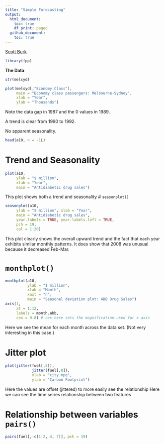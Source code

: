 ```yaml
---
title: "Simple Forecasting"
output:
  html_document:
    toc: true
    df_print: paged
  github_document:
    toc: true
---
```


[Scott Burk](https://www.youtube.com/watch?v=HdYBuDMJ40Y&t=184s)

```r
library(fpp)
```
**The Data**
```r
str(melsyd)
```

```r
plot(melsyd[,"Economy.Class"],
     main = "Economy class passengers: Melbourne-Sydney",
     xlab = "Year",
     ylab = "Thousands") 
```
Note the data gap in 1987 and the 0 values in 1989.

A trend is clear from 1990 to 1992.

No apparent seasonality.

```r
head(a10, n = -1L)
```
# Trend and Seasonality
```r
plot(a10,
     ylab = "$ million",
     xlab = "Year",
     main = "Antidiabetic drug sales")
```
This plot shows both a trend and seasonality
# `seasonplot()`
```r
seasonplot(a10,
     ylab = "$ million", xlab = "Year",
     main = "Antidiabetic drug sales",
     year.labels = TRUE, year.labels.left = TRUE,
     pch = 19,
     col = 1:20) 
```
This plot clearly shows the overall upward trend and the fact that each year
exhibits similar monthly patterns. It does show that 2008 was unusual because it decreased Feb-Mar.

# `monthplot()`

```r
monthplot(a10,
          ylab = "$ million",
          xlab = "Month",
          xaxt = "n",
          main = "Seasonal deviation plot: ADB Drug Sales")
axis(1, 
     at = 1:12, 
     labels = month.abb, 
     cex = 0.8) # cex here sets the magnification used for x axis
```
Here we see the mean for each month across the data set. (Not very interesting in this case.)

# Jitter plot
```r
plot(jitter(fuel[,5]),
            jitter(fuel[,8]),
            xlab = "city mpg",
            ylab = "Carbon Footprint")
```
Here the values are offset (jittered) to more easily see the relationship
Here we can see the time series relationship between two features

# Relationship between variables `pairs()`
```r
pairs(fuel[,-c(1:2, 4, 7)], pch = 19)
```




